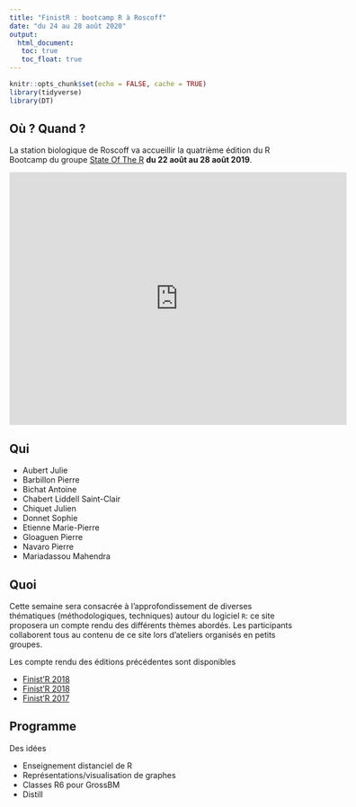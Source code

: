 ```yaml
---
title: "FinistR : bootcamp R à Roscoff"
date: "du 24 au 28 août 2020"
output: 
  html_document:
   toc: true
   toc_float: true
---
```


```r
knitr::opts_chunk$set(echo = FALSE, cache = TRUE)
library(tidyverse)
library(DT)
```

## Où ? Quand ?


La station biologique de Roscoff va accueillir  la quatrième édition du R Bootcamp  du groupe  [State Of The R](https://stateofther.github.io/) **du 22 août  au 28 août 2019**.

<iframe src="https://www.google.com/maps/embed?pb=!1m17!1m11!1m3!1d863.0230997053625!2d-3.987533179360306!3d48.72647094495075!2m2!1f0!2f0!3m2!1i1024!2i768!4f13.1!3m3!1m2!1s0x4813e153cbdda967%3A0x6cd2956ee2bb8cfb!2sStation+Biologique+de+Roscoff!5e1!3m2!1sfr!2sfr!4v1557410926937!5m2!1sfr!2sfr" width="600" height="450" frameborder="0" style="border:0" allowfullscreen></iframe>


## Qui

- Aubert	Julie
- Barbillon	Pierre
- Bichat	Antoine
- Chabert Liddell	Saint-Clair
- Chiquet	Julien
- Donnet	Sophie
- Etienne	Marie-Pierre
- Gloaguen	Pierre
- Navaro	Pierre
- Mariadassou	Mahendra
 
<!-- ![Équipe finistR2019](img/finistr_team_2019.jpeg) -->

<!-- ### 1er rang -->

<!-- - [Timothée Tabouy](https://tabouyt.github.io/) (UMR MIA Paris) -->
<!-- - [Marie Perrot](https://www6.inra.fr/mia-paris/Equipes/Membres/Marie-Perrot-Dockes) (UMR MIA Paris) -->
<!-- - [Martina  Sundqvist](https://www6.inra.fr/mia-paris/Equipes/Membres/Martina-Sundqvist) (UMR MIA Paris) -->
<!-- - [Raphaëlle Momal](https://rmomal.github.io/)(UMR MIA Paris) -->

<!-- ### 2ème rang -->

<!-- - [Félix Cheysson](Félix Cheysson • Research - Institut Pasteur) (UMR MIA Paris) -->
<!-- - [Antoine Bichat](https://github.com/abichat) (UMR Maiage - INRA) -->
<!-- - [Marie-Pierre Étienne](https://marieetienne.github.io/) (IRMAR - Agrocampus Ouest) -->
<!-- - [Sophie Donnet](https://www6.inra.fr/mia-paris/Equipes/Membres/Sophie-Donnet) (UMR MIA Paris - INRA),  -->
<!-- - [Julie Aubert](https://www6.inra.fr/mia-paris/Equipes/Membres/Julie-Aubert) (UMR MIA Paris - INRA),  -->
<!-- - [Marie Morvan](https://irmar.univ-rennes1.fr/interlocuteurs/marie-morvan) (IRMAR - Université de Rennes 1),  -->
<!-- - [Marine Marjou](https://informatique-mia.inra.fr/biosp/homepage-marine-marjou) (UMR BioSP - INRA),  -->
<!-- - [Claire Gayral](http://pbil.univ-lyon1.fr/members/cgayral) (UMR CNRS 5558 - LBBE),  -->


<!-- ### 3ème rang -->

<!-- - [Gabriel Lang](https://www6.inra.fr/mia-paris/Equipes/Membres/Gabriel-Lang) (UMR MIA Paris - Agroparistech) -->
<!-- - [Pierre Barbillon](https://www6.inra.fr/mia-paris/Equipes/Membres/Pierre-Barbillon) (UMR MIA Paris - Agroparistech) -->
<!-- - [Pierre Gestraud](https://science.curie.fr/members/pierre-gestraud/) (Institut Curie) -->
<!-- - [Pierre Gloaguen](https://papayoun.github.io/) (UMR MIA Paris - Agroparistech) -->
<!-- - [Pierre Navaro](https://irmar.univ-rennes1.fr/interlocuteurs/pierre-navaro) (IRMAR - CNRS) -->


## Quoi

Cette semaine sera consacrée  à l'approfondissement de diverses thématiques (méthodologiques, techniques) autour du logiciel `R`: ce site proposera un compte rendu des différents thèmes abordés. Les participants collaborent tous au contenu de ce site lors d'ateliers organisés en petits groupes.

Les compte rendu des éditions précédentes sont disponibles 

  - [Finist'R 2018](https://stateofther.github.io/finistR2019/)
  - [Finist'R 2018](https://stateofther.github.io/finistR2018/)
  - [Finist'R 2017](https://stateofther.github.io/finistR2017/)



## Programme 

Des idées

  - Enseignement distanciel de R
  - Représentations/visualisation de graphes
  - Classes R6 pour GrossBM
  - Distill